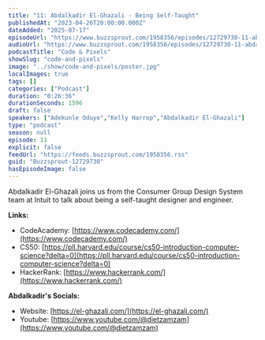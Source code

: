 ```yaml
---
title: "11: Abdalkadir El-Ghazali - Being Self-Taught"
publishedAt: "2023-04-26T20:00:00.000Z"
dateAdded: "2025-07-17"
episodeUrl: "https://www.buzzsprout.com/1958356/episodes/12729730-11-abdalkadir-el-ghazali-being-self-taught.mp3"
audioUrl: "https://www.buzzsprout.com/1958356/episodes/12729730-11-abdalkadir-el-ghazali-being-self-taught.mp3"
podcastTitle: "Code & Pixels"
showSlug: "code-and-pixels"
image: "../show/code-and-pixels/poster.jpg"
localImages: true
tags: []
categories: ["Podcast"]
duration: "0:26:36"
durationSeconds: 1596
draft: false
speakers: ["Adekunle Oduye","Kelly Harrop","Abdalkadir El-Ghazali"]
type: "podcast"
season: null
episode: 11
explicit: false
feedUrl: "https://feeds.buzzsprout.com/1958356.rss"
guid: "Buzzsprout-12729730"
hasEpisodeImage: false
---
```

Abdalkadir El-Ghazali joins us from the Consumer Group Design System team at Intuit to talk about being a self-taught designer and engineer.  
  
**Links:**

-   CodeAcademy: [https://www.codecademy.com/](https://www.codecademy.com/)
-   CS50: [https://pll.harvard.edu/course/cs50-introduction-computer-science?delta=0](https://pll.harvard.edu/course/cs50-introduction-computer-science?delta=0)
-   HackerRank: [https://www.hackerrank.com/](https://www.hackerrank.com/)

**Abdalkadir's Socials:**

-   Website: [https://el-ghazali.com/](https://el-ghazali.com/)
-   Youtube: [https://www.youtube.com/@dietzamzam](https://www.youtube.com/@dietzamzam)
